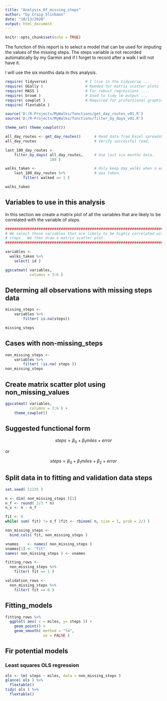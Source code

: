 ```yaml
---
title: "Analysis_0f_missing_steps"
author: "by Craig Slinkman"
date: "10/13/2020"
output: html_document
---
```


```r
knitr::opts_chunk$set(echo = TRUE)
```

The function of this report is to select a model that can be used for imputing the values of the missing steps.  The steps variable is not recorded automatically by my Garmin and if I forget to record after a walk I will not have it. 

I will use the six months data in this analysis.

```r
require( tidyverse)                 # I live in the tidyverse ...
require( GGally )                   # Needed for matrix scatter plots ...
require( MASS )                     # For robust regressions ....
require( broom )                    # Used to tidy lm output ...
require( cowplot )                  # Required for professional graphics ...
require( flextable )
```
  

```r
source('D:/R-Projects/MyWalks/functions/get_day_routes_v01.R')
source('D:/R-Projects/MyWalks/functions/filter_by_days_v01.R')
```

```r
theme_set( theme_cowplot())
```



```r
all_day_routes <- get_day_routes()      # Read data from Excel spreadsheet.
all_day_routes                          # Verify successful read.

last_180_day_routes <- 
    filter_by_days( all_day_routes,     # Use last six months data.
                    180 )

walks_taken <-                          # Only keep day_walks when a walk 
    last_180_day_routes %>%             # was taken.
        filter( walked == 1 )

walks_taken
```




## Variables to use in this analysis

In this section we create a matrix plot of all the variables that are likely to be correlated with the variable of $steps$.
```r
################################################################################
# We select those variables that are likely to be highly correlated with
# steps.  We then draw a matrix scatter plot.
################################################################################

variables <- 
  walks_taken %>% 
    select( id )

ggscatmat( variables,
           columns = 3:6 )
```


## Determing all observations with missing steps data

```r
missing_steps <-
    variables %>% 
        filter( is.na(steps))  

missing_steps
```

## Cases with non-missing_steps

```r

non_missing_steps <- 
    variables %>% 
        filter( !is.na( steps ))
non_missing_steps

```
  
## Create matrix scatter plot using non_missing_values

```r
ggscatmat( variables,
           columns = 3:6 ) +
    theme_cowplot()
```

## Suggested functional form

$$steps = \beta_0 + \beta_1 miles + error$$

or

$$steps = \beta_0 + \beta_1 miles + \beta_2 +error$$

## Split data in to fitting and validation data steps

```r
set.seed( 11235 )

n <- dim( non_missing_steps )[1]
n_f <- round( 2/3 * n)
n_v <- n - n_f

fit <- 0
while( sum( fit) != n_f )fit <- rbinom( n, size = 1, prob = 2/3 )

non_missing_steps <- 
  bind_cols( fit, non_missing_steps )

vnames    <- names( non_missing_steps )
vnames[1] <- "fit"
names( non_missing_steps ) <- vnames

fitting_rows <- 
  non_missing_steps %>% 
    filter( fit == 1 )

validation_rows <- 
  non_missing_steps %>% 
    filter( fit == 0 )
```

## Fitting_models

```r
fitting_rows %>% 
  ggplot( aes( x = miles, y= steps )) +
    geom_point() +
    geom_smooth( method = "lm",
                 se = FALSE )

```  

## Fir potential models

### Least squares OLS regression

```r
ols <- lm( steps ~ miles, data = non_missing_steps )
glance( ols ) %>% 
  flextable()
tidy( ols ) %>% 
  flextable()


```



